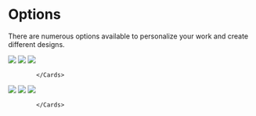 

# Options

There are numerous options available to personalize your work and create different designs.



  <Cards >
              <Card title="Merge Video" image href="/common/options/merge-video">
                        <Image src={videobirlestir} />
              </Card>
              <Card title="Add Image" image href="/common/options/add-image">
                        <Image src={gorselekle} />
              </Card>
              <Card title="Add Image(T)" image href="/common/options/add-image-t">
                        <Image src={gorselekletransparan} />
              </Card>

            </Cards>


            
  <Cards >
              <Card title="Add Logo" image href="/common/options/add-logo">
                        <Image src={logoekle} />
              </Card>
              <Card title="Add Sound" image href="/common/options/add-sound">
                        <Image src={sesekle} />
              </Card>
              <Card title="Add Intro/Outro" image href="/common/options/add-intro-outro">
                        <Image src={introoutroekle} />
              </Card>

            </Cards>